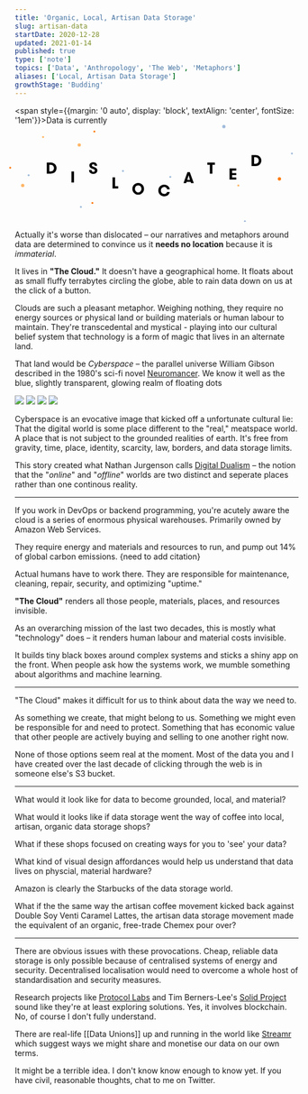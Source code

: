 ```yaml
---
title: 'Organic, Local, Artisan Data Storage'
slug: artisan-data
startDate: 2020-12-28
updated: 2021-01-14
published: true
type: ['note']
topics: ['Data', 'Anthropology', 'The Web', 'Metaphors']
aliases: ['Local, Artisan Data Storage']
growthStage: 'Budding'
---
```


<FullWidth padding="0">

<div style={{margin: '1em auto'}}>

<span style={{margin: '0 auto', display: 'block', textAlign: 'center', fontSize: '1em'}}>Data is currently</span>
<svg alt="Data is currently dislocated" transform="translate(-10,0)" width="863" height="296" viewBox="0 0 863 296" fill="none" xmlns="http://www.w3.org/2000/svg" preserveAspectRatio="xMinYMin meet" style="max-width:100%;height:auto;">
<path d="M126.552 114.4C129.336 114.4 131.8 114.88 133.944 115.84C136.12 116.768 137.944 118.016 139.416 119.584C140.92 121.152 142.056 122.944 142.824 124.96C143.624 126.976 144.024 129.056 144.024 131.2C144.024 133.344 143.64 135.424 142.872 137.44C142.104 139.456 140.968 141.248 139.464 142.816C137.992 144.384 136.168 145.648 133.992 146.608C131.816 147.536 129.336 148 126.552 148H114.216V114.4H126.552ZM121.992 121.12V141.28H126.168C127.736 141.28 129.128 141.008 130.344 140.464C131.592 139.888 132.632 139.136 133.464 138.208C134.328 137.248 134.984 136.176 135.432 134.992C135.88 133.776 136.104 132.512 136.104 131.2C136.104 129.92 135.88 128.672 135.432 127.456C134.984 126.24 134.328 125.168 133.464 124.24C132.632 123.28 131.592 122.528 130.344 121.984C129.128 121.408 127.736 121.12 126.168 121.12H121.992Z" fill="black"/>
<path d="M189.216 141.4H197.088V175H189.216V141.4Z" fill="black"/>
<path d="M250.6 136.864C250.6 138.688 251.096 140.112 252.088 141.136C253.08 142.16 254.376 142.672 255.976 142.672C257.224 142.672 258.264 142.32 259.096 141.616C259.96 140.88 260.392 139.92 260.392 138.736C260.392 138.064 260.248 137.504 259.96 137.056C259.704 136.576 259.336 136.16 258.856 135.808C258.408 135.456 257.864 135.152 257.224 134.896C256.584 134.608 255.896 134.32 255.16 134.032C253.624 133.456 252.152 132.88 250.744 132.304C249.368 131.728 248.168 131.04 247.144 130.24C246.12 129.408 245.304 128.416 244.696 127.264C244.088 126.112 243.784 124.688 243.784 122.992C243.784 121.456 244.104 120.096 244.744 118.912C245.416 117.728 246.296 116.736 247.384 115.936C248.472 115.136 249.72 114.544 251.128 114.16C252.568 113.744 254.056 113.536 255.592 113.536C257.576 113.536 259.32 113.824 260.824 114.4C262.328 114.976 263.576 115.76 264.568 116.752C265.56 117.744 266.296 118.88 266.776 120.16C267.288 121.44 267.544 122.8 267.544 124.24H259.768C259.768 122.736 259.4 121.552 258.664 120.688C257.96 119.824 256.936 119.392 255.592 119.392C254.472 119.392 253.512 119.68 252.712 120.256C251.912 120.832 251.512 121.696 251.512 122.848C251.512 123.968 251.944 124.864 252.808 125.536C253.704 126.176 254.872 126.752 256.312 127.264C257.688 127.744 259.08 128.272 260.488 128.848C261.896 129.392 263.16 130.08 264.28 130.912C265.4 131.712 266.312 132.704 267.016 133.888C267.752 135.04 268.12 136.448 268.12 138.112C268.12 139.84 267.8 141.376 267.16 142.72C266.552 144.064 265.688 145.2 264.568 146.128C263.448 147.024 262.12 147.696 260.584 148.144C259.048 148.624 257.352 148.864 255.496 148.864C253.704 148.864 252.024 148.592 250.456 148.048C248.92 147.536 247.576 146.768 246.424 145.744C245.304 144.72 244.424 143.472 243.784 142C243.144 140.496 242.824 138.784 242.824 136.864H250.6Z" fill="black"/>
<path d="M331.544 186.28V193H314.216V159.4H321.992V186.28H331.544Z" fill="black"/>
<path d="M392.344 211.864C389.56 211.864 387.064 211.384 384.856 210.424C382.648 209.432 380.776 208.12 379.24 206.488C377.704 204.856 376.536 202.984 375.736 200.872C374.936 198.728 374.536 196.504 374.536 194.2C374.536 191.896 374.936 189.688 375.736 187.576C376.536 185.432 377.704 183.544 379.24 181.912C380.776 180.28 382.648 178.984 384.856 178.024C387.064 177.032 389.56 176.536 392.344 176.536C395.128 176.536 397.608 177.032 399.784 178.024C401.992 178.984 403.864 180.28 405.4 181.912C406.936 183.544 408.104 185.432 408.904 187.576C409.704 189.688 410.104 191.896 410.104 194.2C410.104 196.504 409.704 198.728 408.904 200.872C408.104 202.984 406.936 204.856 405.4 206.488C403.864 208.12 401.992 209.432 399.784 210.424C397.608 211.384 395.128 211.864 392.344 211.864ZM392.344 204.856C393.88 204.856 395.256 204.568 396.472 203.992C397.688 203.384 398.712 202.584 399.544 201.592C400.408 200.6 401.064 199.464 401.512 198.184C401.96 196.904 402.184 195.576 402.184 194.2C402.184 192.824 401.96 191.496 401.512 190.216C401.064 188.936 400.408 187.8 399.544 186.808C398.712 185.816 397.688 185.032 396.472 184.456C395.256 183.848 393.88 183.544 392.344 183.544C390.808 183.544 389.432 183.848 388.216 184.456C387 185.032 385.96 185.816 385.096 186.808C384.264 187.8 383.624 188.936 383.176 190.216C382.728 191.496 382.504 192.824 382.504 194.2C382.504 195.576 382.728 196.904 383.176 198.184C383.624 199.464 384.264 200.6 385.096 201.592C385.96 202.584 387 203.384 388.216 203.992C389.432 204.568 390.808 204.856 392.344 204.856Z" fill="black"/>
<path d="M488.336 203.952C488.016 205.744 487.392 207.424 486.464 208.992C485.568 210.56 484.4 211.936 482.96 213.12C481.52 214.272 479.84 215.184 477.92 215.856C476 216.528 473.888 216.864 471.584 216.864C468.736 216.864 466.192 216.384 463.952 215.424C461.744 214.464 459.856 213.184 458.288 211.584C456.752 209.952 455.568 208.064 454.736 205.92C453.936 203.776 453.536 201.52 453.536 199.152C453.536 196.848 453.936 194.64 454.736 192.528C455.536 190.416 456.688 188.544 458.192 186.912C459.728 185.28 461.584 183.984 463.76 183.024C465.936 182.032 468.4 181.536 471.152 181.536C473.744 181.536 476.048 181.904 478.064 182.64C480.112 183.376 481.84 184.368 483.248 185.616C484.688 186.864 485.824 188.336 486.656 190.032C487.488 191.728 488.032 193.536 488.288 195.456H480.176C479.984 194.464 479.648 193.552 479.168 192.72C478.72 191.888 478.128 191.168 477.392 190.56C476.688 189.92 475.84 189.424 474.848 189.072C473.888 188.72 472.816 188.544 471.632 188.544C470 188.544 468.544 188.848 467.264 189.456C466.016 190.032 464.96 190.816 464.096 191.808C463.232 192.768 462.576 193.888 462.128 195.168C461.68 196.448 461.456 197.776 461.456 199.152C461.456 200.624 461.68 202.016 462.128 203.328C462.608 204.608 463.296 205.744 464.192 206.736C465.12 207.696 466.224 208.464 467.504 209.04C468.816 209.584 470.32 209.856 472.016 209.856C472.976 209.856 473.888 209.712 474.752 209.424C475.616 209.104 476.4 208.688 477.104 208.176C477.84 207.632 478.464 207.008 478.976 206.304C479.488 205.568 479.856 204.784 480.08 203.952H488.336Z" fill="black"/>
<path d="M545.792 153L541.664 166.824H549.824L545.792 153ZM553.04 177L551.744 172.92H539.792L538.496 177H530.192L542.192 143.4H549.344L561.488 177H553.04Z" fill="black"/>
<path d="M610.304 121.12H602.72V114.4H625.712V121.12H618.08V148H610.304V121.12Z" fill="black"/>
<path d="M677.992 138.64V146.272H690.712V152.368H677.992V159.76H690.712V166H670.216V132.4H690.712V138.64H677.992Z" fill="black"/>
<path d="M749.552 91.4C752.336 91.4 754.8 91.88 756.944 92.84C759.12 93.768 760.944 95.016 762.416 96.584C763.92 98.152 765.056 99.944 765.824 101.96C766.624 103.976 767.024 106.056 767.024 108.2C767.024 110.344 766.64 112.424 765.872 114.44C765.104 116.456 763.968 118.248 762.464 119.816C760.992 121.384 759.168 122.648 756.992 123.608C754.816 124.536 752.336 125 749.552 125H737.216V91.4H749.552ZM744.992 98.12V118.28H749.168C750.736 118.28 752.128 118.008 753.344 117.464C754.592 116.888 755.632 116.136 756.464 115.208C757.328 114.248 757.984 113.176 758.432 111.992C758.88 110.776 759.104 109.512 759.104 108.2C759.104 106.92 758.88 105.672 758.432 104.456C757.984 103.24 757.328 102.168 756.464 101.24C755.632 100.28 754.592 99.528 753.344 98.984C752.128 98.408 750.736 98.12 749.168 98.12H744.992Z" fill="black"/>
<circle cx="653" cy="5" r="5" fill="#A0BBDB"/>
<circle cx="822" cy="164" r="5" fill="#FF7B0F"/>
<circle cx="41" cy="184" r="5" fill="#FFB667"/>
<circle cx="213" cy="61" r="5" fill="#FFB667"/>
<circle cx="3" cy="130" r="3" fill="#FF7B0F"/>
<circle cx="259" cy="20" r="3" fill="#FF7B0F"/>
<circle cx="103" cy="37" r="3" fill="#FFB667"/>
<circle cx="697" cy="184" r="3" fill="#FFB667"/>
<circle cx="253" cy="237" r="3" fill="#FF7B0F"/>
<circle cx="218" cy="249" r="3" fill="#A0BBDB"/>
<circle cx="717" cy="293" r="3" fill="#A0BBDB"/>
<circle cx="490" cy="158" r="3" fill="#A0BBDB"/>
<circle cx="346" cy="140" r="3" fill="#A0BBDB"/>
<circle cx="59" cy="153" r="3" fill="#A0BBDB"/>
<circle cx="860" cy="87" r="3" fill="#A0BBDB"/>
</svg>


</div>

</FullWidth>

Actually it's worse than dislocated – our narratives and metaphors around data are determined to convince us it **needs no location** because it is _immaterial_.

It lives in **"The Cloud."** It doesn't have a geographical home. It floats about as small fluffy terrabytes circling the globe, able to rain data down on us at the click of a button.

Clouds are such a pleasant metaphor. Weighing nothing, they require no energy sources or physical land or building materials or human labour to maintain. They're transcedental and mystical - playing into our cultural belief system that technology is a form of magic that lives in an alternate land.

That land would be _Cyberspace_ – the parallel universe William Gibson described in the 1980's sci-fi novel [Neuromancer](https://en.wikipedia.org/wiki/Neuromancer). We know it well as the blue, slightly transparent, glowing realm of floating dots

<ImageGrid>

<img src="https://www.securitymagazine.com/ext/resources/cyber.jpg?1588203186"/>
<img src="https://cdn.techwireasia.com/wp-content/uploads/2020/07/shutterstock_1662237379.jpg"/>
<img src="https://www.chinausfocus.com/d/file/201801/df053bcb9421dd240bad6270f30e7c44.jpg"/>
<img src="https://www.groupe-psa.com/content/uploads/2018/05/NEWS-DIG-FACTORY-915x450.jpg"/>

</ImageGrid>


Cyberspace is an evocative image that kicked off a unfortunate cultural lie:  That the digital world is some place different to the "real," meatspace world. A place that is not subject to the grounded realities of earth. It's free from gravity, time, place, identity, scarcity, law, borders, and data storage limits.

This story created what Nathan Jurgenson calls [Digital Dualism](https://thesocietypages.org/cyborgology/2011/09/13/digital-dualism-and-the-fallacy-of-web-objectivity/) – the notion that the "_online_" and "_offline_" worlds are two distinct and seperate places rather than one continous reality.

---

If you work in DevOps or backend programming, you're acutely aware the cloud is a series of enormous physical warehouses. Primarily owned by Amazon Web Services.

They require energy and materials and resources to run, and pump out 14% of global carbon emissions. {need to add citation}

Actual humans have to work there. They are responsible for maintenance, cleaning, repair, security, and optimizing "uptime."

**"The Cloud"** renders all those people, materials, places, and resources invisible. 

As an overarching mission of the last two decades, this is mostly what "technology" does – it renders human labour and material costs invisible.

It builds tiny black boxes around complex systems and sticks a shiny app on the front. When people ask how the systems work, we mumble something about algorithms and machine learning.

---

"The Cloud" makes it difficult for us to think about data the way we need to.

As something we create, that might belong to us. Something we might even be responsible for and need to protect. Something that has economic value that other people are actively buying and selling to one another right now.

None of those options seem real at the moment. Most of the data you and I have created over the last decade of clicking through the web is in someone else's S3 bucket.

---

What would it look like for data to become grounded, local, and material?

What would it looks like if data storage went the way of coffee into local, artisan, organic data storage shops?

What if these shops focused on creating ways for you to 'see' your data?

What kind of visual design affordances would help us understand that data lives on physcial, material hardware?

Amazon is clearly the Starbucks of the data storage world.

<BasicImage margin="3em auto" width="660px" src="https://res.cloudinary.com/dg3gyk0gu/image/upload/v1610492195/maggieappleton.com/notes/organic-artisan-data/amazon-coffee_shrink.png" alt="A pair of coffee cups bearing a logo similar to starbucks, but replaced with amazon's aws logo" />

What if the the same way the artisan coffee movement kicked back against Double Soy Venti Caramel Lattes, the artisan data storage movement made the equivalent of an organic, free-trade Chemex pour over?

---

There are obvious issues with these provocations. Cheap, reliable data storage is only possible because of centralised systems of energy and security. Decentralised localisation would need to overcome a whole host of standardisation and security measures. 

Research projects like [Protocol Labs](https://protocol.ai/) and Tim Berners-Lee's [Solid Project](https://solidproject.org/) sound like they're at least exploring solutions.  Yes, it involves blockchain. No, of course I don't fully understand.

There are real-life [[Data Unions]] up and running in the world like [Streamr](https://streamr.network/discover/data-unions/) which suggest ways we might share and monetise our data on our own terms.

It might be a terrible idea. I don't know know enough to know yet. If you have civil, reasonable thoughts, chat to me on Twitter.
